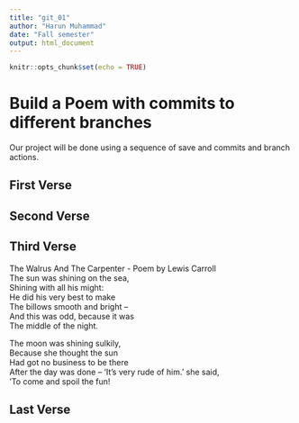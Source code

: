 ---
title: "git_01"
author: "Harun Muhammad"
date: "Fall semester"
output: html_document
---

```{r setup, include=FALSE}
knitr::opts_chunk$set(echo = TRUE)
```
# Build a Poem with commits to different branches
Our project will be done using a sequence of save and commits and branch actions.
<!-- Do not modify or change any text in "!--" bracketed areas such as this --- these are instructions to
you, if you change any of this the git program will notice it and compromise your git merging strategy !-->

## First Verse 
<!--Put the first five lines of a poem by Lewis Carrol in this section!-->

## Second Verse
<!--Put the first five lines of a poem by Robert Frost here!-->

## Third Verse
<!--Put the first two verses of The Walrus and the Carpenter here!-->
The Walrus And The Carpenter - Poem by Lewis Carroll  
The sun was shining on the sea,  
Shining with all his might:  
He did his very best to make    
The billows smooth and bright --  
And this was odd, because it was  
The middle of the night.  

The moon was shining sulkily,  
Because she thought the sun  
Had got no business to be there  
After the day was done --
'It's very rude of him.' she said,  
'To come and spoil the fun!  

## Last Verse
<!--Put a short poem of your choice 8-20 lines,here!-->
